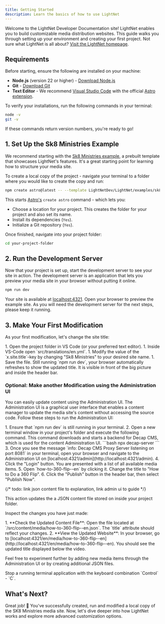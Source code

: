 ```yaml
---
title: Getting Started
description: Learn the basics of how to use LightNet
---
```



Welcome to the LightNet Developer Documentation site! 
LightNet enables you to build customizable media distribution websites. 
This guide walks you through setting up your environment and creating your first project. 
Not sure what LightNet is all about? [Visit the LightNet homepage](https://lightnet.community).

## Requirements

Before starting, ensure the following are installed on your machine:

- **Node.js** (version 22 or higher) - [Download Node.js](https://nodejs.org)
- **Git** - [Download Git](https://git-scm.com)
- **Text Editor** - We recommend [Visual Studio Code](https://code.visualstudio.com/) with the official [Astro extension](https://marketplace.visualstudio.com/items?itemName=astro-build.astro-vscode).

To verify your installations, run the following commands in your terminal:

```bash
node -v
git -v
```

If these commands return version numbers, you're ready to go!

## 1. Set Up the Sk8 Ministries Example

We recommend starting with the [Sk8 Ministries example](https://sk8-ministries.pages.dev/), a prebuilt template that showcases LightNet's features. It's a great starting point for learning how to structure your media site.

To create a local copy of the project -  navigate your terminal to a folder where you would like to create the copy and run:

```bash
npm create astro@latest -- --template LightNetDev/LightNet/examples/sk8-ministries
```

This starts [Astro's](https://docs.astro.build/) `create astro` command - which lets you:


- Choose a location for your project. This creates the folder for your project and also set its name.
- Install its dependencies (`Yes`).
- Initialize a Git repository (`Yes`).

Once finished, navigate into your project folder:

```bash
cd your-project-folder
```

## 2. Run the Development Server

Now that your project is set up, start the development server to see your site in action.
The development server is an application that lets you preview your media site in your browser without putting it online.

```bash
npm run dev
```

Your site is available at [localhost:4321](http://localhost:4321). Open your browser to preview the example site.
As you will need the development server for the next steps, please keep it running.

## 3. Make Your First Modification

As your first modification, let's change the site title:

<Steps>
  1. Open the project folder in VS Code (or your preferred text editor).
  1. Inside VS-Code open `src/translations/en.yml`. 
  1. Modify the value of the `x.site.title`-key by changing "Sk8 Ministries" to your desired site name.
  1. Save the file. Still running `npm run dev`, your browser automatically
  refreshes to show the updated title. It is visible in front of the big picture and inside the header bar.
</Steps>

### Optional: Make another Modification using the Administration UI

You can easily update content using the Administration UI. The 
Administration UI is a graphical user interface that enables a content manager to update the media site's content without
accessing the source code. Follow these steps to run the Administration UI:

<Steps>
  1. Ensure that `npm run dev` is still running in your terminal. 
  2. Open a new terminal window in your project's folder and execute the following command. This
     command downloads and starts a backend for Decap CMS, which is used for the
     content Administration UI.
      ```bash
      npx decap-server
      ```
  3. Once you see the message `info: Decap CMS Proxy Server listening on port 8081` in your terminal, open your browser and
     navigate to the Administration UI on [localhost:4321/admin](http://localhost:4321/admin). 
  4. Click the "Login" button. You are presented with a list of all available media
     items. 
  5. Open `how-to-360-flip--en` by clicking it. Change the title to "How to
  Do a 360 Flip". 
  6. Click the "Publish" button in the header bar, then select
  "Publish Now".
</Steps>

{/* todo: link json content file to explanation, link admin ui to guide  */}

This action updates the a JSON content file stored on inside your project folder.

Inspect the changes you have just made:

<Steps>
  1. **Check the Updated Content File**: Open the file located at
  `/src/content/media/how-to-360-flip--en.json`. The `title` attribute should
  reflect your changes. 
  2. **View the Updated Website**: In your browser, go to
  [localhost:4321/en/media/how-to-360-flip--en](http://localhost:4321/en/media/how-to-360-flip--en).
  You should see the updated title displayed below the video.
</Steps>

Feel free to experiment further by adding new media items through the Administration UI or by creating additional JSON files.

<Aside type="tip">
Stop a running terminal application with the keyboard combination `Control` - `C`.
</Aside>


## What's Next?

Great job! 🎉 You've successfully created, run and modified a local copy of the SK8 Ministries media site. 
Now, let's dive deeper into how LightNet works and explore more advanced customization options.
